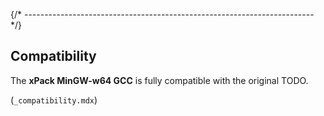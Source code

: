 
{/* ------------------------------------------------------------------------ */}

## Compatibility

The **xPack MinGW-w64 GCC** is fully compatible with the original TODO.

(`_compatibility.mdx`)
